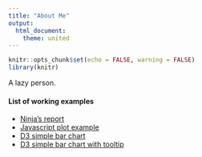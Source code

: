 ```yaml
---
title: "About Me"
output:
  html_document:
    theme: united
---
```


```r
knitr::opts_chunk$set(echo = FALSE, warning = FALSE)
library(knitr)
```

A lazy person.

#### List of working examples

  - [Ninja's report](ninjareport.html)
  - [Javascript plot example](javaplot.html)
  - [D3 simple bar chart](d3barchart.html)
  - [D3 simple bar chart with tooltip](d3tipbarchart.html)